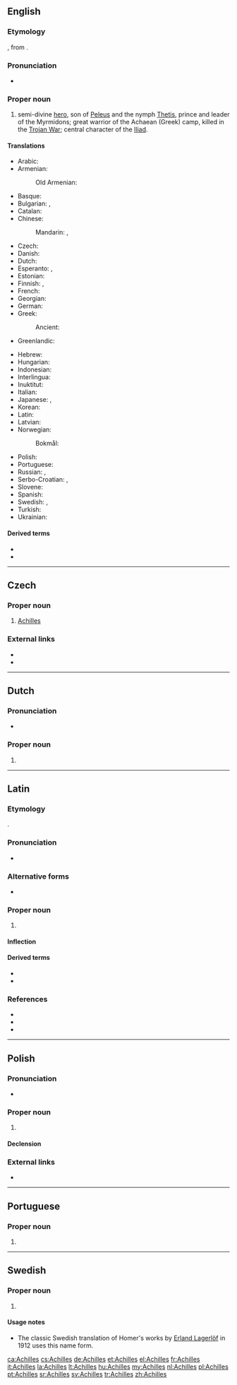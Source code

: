 ==English==
{{wikipedia}}

===Etymology===
{{borrowing|en|la|Achilles}}, from {{etyl|grc|en}} {{m|grc|Ἀχιλλεύς}}.

===Pronunciation===
* {{IPA|/əˈkɪliːz/|lang=en}}

===Proper noun===
{{en-proper noun}}

# {{lb|en|Greek mythology}} semi-divine [[hero]], son of [[Peleus]] and the nymph [[Thetis]], prince and leader of the Myrmidons; great warrior of the Achaean (Greek) camp, killed in the [[Trojan War]]; central character of the [[w:Iliad|Iliad]].

====Translations====
{{trans-top|Greek mythical hero}}
* Arabic: {{t|ar|أَخِيل|m}}
* Armenian: {{t|hy|Աքիլլես}}
*: Old Armenian: {{t|xcl|Աքիլլէս}}
* Basque: {{t|eu|Akil}}
* Bulgarian: {{t|bg|Ахил}}, {{t|bg|Ахилес}}
* Catalan: {{t|ca|Aquil·les|m}}
* Chinese:
*: Mandarin: {{t+|cmn|阿喀琉斯|tr=Ākāliúsī}}, {{t+|cmn|阿基里斯|tr=Ājīlǐsī}}
* Czech: {{t+|cs|Achilleus|m}}
* Danish: {{t|da|Achilleus}}
* Dutch: {{t+|nl|Achilles}}
* Esperanto: {{t|eo|Aĥilo}}, {{t|eo|Akilo}}
* Estonian: {{t|et|Achilleus}}
* Finnish: {{t|fi|Akhilleus}}, {{t|fi|Akilles}}
* French: {{t+|fr|Achille|m}}
* Georgian: {{t|ka|აქილევსი}}
* German: {{t+|de|Achilleus|m}}
* Greek: {{t+|el|Αχιλλέας|m}}
*: Ancient: {{t|grc|Ἀχιλλεύς|m}}
* Greenlandic: {{t|kl|Achilleusi}}
{{trans-mid}}
* Hebrew: {{t|he|אכילס|tr=Ahils}}
* Hungarian: {{t+|hu|Akhilleusz}}
* Indonesian: {{t|id|Achilles}}
* Interlingua: {{t|ia|Achilles}}
* Inuktitut: {{t|iu|ᐊᑭᓪᓕᔅ|sc=Cans}}
* Italian: {{t+|it|Achille}}
* Japanese: {{t|ja|アキレス|tr=Akiresu}}, {{t|ja|アキレウス|tr=Akireusu}}
* Korean: {{t|ko|아킬레스|tr=Akilleseu|sc=Kore}}
* Latin: {{t+|la|Achillēs}}
* Latvian: {{t|lv|Achilas}}
* Norwegian:
*: Bokmål: {{t|nb|Akilles|m}}
* Polish: {{t+|pl|Achilles|m-pr}}
* Portuguese: {{t+|pt|Aquiles}}
* Russian: {{t+|ru|Ахи́лл|m}}, {{t+|ru|Ахилле́с|m}}
* Serbo-Croatian: {{t+|sh|Ahil|m}}, {{t|sh|Ahilej|m}}
* Slovene: {{t+|sl|Ahíl|m}}
* Spanish: {{t+|es|Aquiles|m}}
* Swedish: {{t+|sv|Akilles}}, {{t+|sv|Achilles}}
* Turkish: {{t|tr|Aşil}}
* Ukrainian: {{t|uk|Ахіллес|m}}
{{trans-bottom}}

====Derived terms====
* {{l|en|Achilles heel}}
* {{l|en|Achilles tendon}}

----

==Czech==

===Proper noun===
{{cs-proper noun|g=m}}

# [[#English|Achilles]] {{gloss|Ancient Greek hero}}

===External links===
* {{R:PSJC}}
* {{R:SSJC}}

----

==Dutch==

===Pronunciation===
* {{audio|Nl-Achilles.ogg|Audio|lang=nl}}

===Proper noun===
{{nl-proper noun}}

# {{l|en|Achilles}}

----

==Latin==

===Etymology===
{{borrowing|la|grc|Ἀχιλλεύς}}.

===Pronunciation===
* {{audio|La-ecc-Achilles.ogg|audio (ecclesiastical)|lang=la}}

===Alternative forms===
* {{l|la|Achillēūs}}

===Proper noun===
{{la-proper noun|Achilles|Achillis|Achillis|m|third}}

# {{l|en|Achilles}}

====Inflection====
{{la-decl-3rd|num=sg|Achilles|Achill}}

====Derived terms====
* {{l|la|Achillēus}}
* {{l|la|Achillīdes}}

===References===
* {{R:L&S}}
* {{R:Elementary Lewis}}
* {{R:Gaffiot}}
{{R:Cassells}}

----

==Polish==
{{wikipedia|lang=pl}}

===Pronunciation===
* {{audio|Pl-Achilles.ogg|Audio|lang=pl}}

===Proper noun===
{{head|pl|proper noun|g=m}}

# {{lb|pl|Greek mythology}} {{l|en|Achilles}}

====Declension====
{{pl-decl-noun-sing|Achilles|Achillesa|Achillesowi|Achillesa|Achillesem|Achillesie|Achillesie}}

===External links===
* {{R:PWN}}

----

==Portuguese==

===Proper noun===
{{pt-proper noun|m}}

# {{pt-obsolete-hellenism|Aquiles}}

----

==Swedish==

===Proper noun===
{{head|sv|proper noun}}

# {{lb|sv|Greek mythology}} {{l|en|Achilles}}

====Usage notes====
* The classic Swedish translation of Homer's works by [[w:sv:Erland Lagerlöf|Erland Lagerlöf]] in 1912 uses this name form.

[[ca:Achilles]]
[[cs:Achilles]]
[[de:Achilles]]
[[et:Achilles]]
[[el:Achilles]]
[[fr:Achilles]]
[[it:Achilles]]
[[la:Achilles]]
[[lt:Achilles]]
[[hu:Achilles]]
[[my:Achilles]]
[[nl:Achilles]]
[[pl:Achilles]]
[[pt:Achilles]]
[[sr:Achilles]]
[[sv:Achilles]]
[[tr:Achilles]]
[[zh:Achilles]]